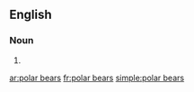 ==English==

===Noun===
{{head|en|plural|head=[[polar]] [[bear]]s}}

# {{plural of|polar bear|lang=en|nocat=1}}

[[ar:polar bears]]
[[fr:polar bears]]
[[simple:polar bears]]